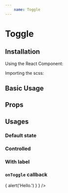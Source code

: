 ```yaml
---
    name: Toggle
---
```



# Toggle
## Installation

Using the React Component:


Importing the scss:


## Basic Usage

<Playground>
    <Toggle />
</Playground>

## Props
<PropsTable of={Toggle}/>


## Usages
### Default state
<Playground>
    <Toggle defaultOn={true} />
</Playground>

### Controlled
<Playground>
    <Toggle on={true} />
</Playground>

### With label
<Playground>
    <Toggle title="I can be toggled on and off." />
</Playground>

### `onToggle` callback
<Playground>
    <Toggle onToggle={ () => { alert('Hello.') } } />
</Playground>
